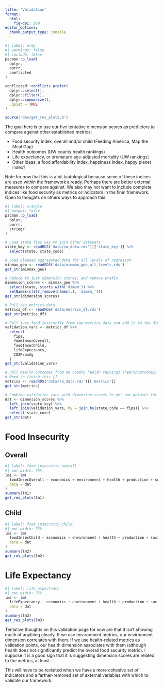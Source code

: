 ```yaml
---
title: "Validation"
format:
  html:
    fig-dpi: 200
editor_options: 
  chunk_output_type: console
---
```


```r
#| label: prep
#| warnings: false
#| include: false
pacman::p_load(
  dplyr,
  purrr,
  conflicted
)

conflicted::conflicts_prefer(
  dplyr::select(),
  dplyr::filter(),
  dplyr::summarize(),
  .quiet = TRUE
)

source('dev/get_res_plots.R')
```

The goal here is to use our five tentative dimension scores as predictors to compare against other established metrics:

- Food security index, overall and/or child (Feeding America, Map the Meal Gap)
- Health outcomes (UW county health rankings)
- Life expectancy, or premature age-adjusted mortality (UW rankings)
- Other ideas: a food affordability index, happiness index, happy planet index?

Note for now that this is a bit tautological because some of these indices are used within the framework already. Perhaps there are better external measures to compare against. We also may not want to include complete indices like food security as metrics or indicators in the final framework. Open to thoughts on others ways to approach this.

```r
#| label: wrangle
#| output: false
pacman::p_load(
  dplyr,
  purrr,
  stringr
)

# Load state fips key to join other datasets
state_key <- readRDS('data/sm_data.rds')[['state_key']] %>% 
  select(state, state_code)

# Load cleaned aggregated data for all levels of regresion
minmax_geo <- readRDS('data/minmax_geo_all_levels.rds')
get_str(minmax_geo)

# Reduce to just dimension scores, and remove prefix
dimension_scores <- minmax_geo %>% 
  select(state, starts_with('dimen')) %>% 
  setNames(c(str_remove(names(.), 'dimen_')))
get_str(dimension_scores)

# Pull raw metrics data
metrics_df <- readRDS('data/metrics_df.rds')
get_str(metrics_df)

# Pull just food insecurity from raw metrics data and add it to the dimension scores
validation_vars <- metrics_df %>% 
  select(
    fips, 
    foodInsecOverall, 
    foodInsecChild, 
    lifeExpectancy,
    CO2FromAg
  )
get_str(validation_vars)

# Pull health outcomes from UW county health rankings (healthOutcomeZ) 
# Need to finish this []
metrics <- readRDS('data/sm_data.rds')[['metrics']]
get_str(metrics)

# Combine validation vars with dimension scores to get our dataset for regressions
dat <- dimension_scores %>% 
  left_join(state_key) %>% 
  left_join(validation_vars, by = join_by(state_code == fips)) %>% 
  select(-state_code)
get_str(dat)
```

# Food Insecurity

## Overall

```r
#| label: food_insecurity_overall
#| out.width: 75%
lm1 <- lm(
  foodInsecOverall ~ economics + environment + health + production + social,
  data = dat
)
summary(lm1)
get_res_plots(lm1)
```

## Child

```r
#| label: food_insecurity_child
#| out.width: 75%
lm2 <- lm(
  foodInsecChild ~ economics + environment + health + production + social,
  data = dat
)
summary(lm2)
get_res_plots(lm2)
```

# Life Expectancy

```r
#| label: life_expectancy
#| out.width: 75%
lm3 <- lm(
  lifeExpectancy ~ economics + environment + health + production + social,
  data = dat
)
summary(lm3)
get_res_plots(lm3)
```

Tentative thoughts on this validation page for now are that it isn't showing much of anything clearly. If we use environment metrics, our environment dimension correlates with them. If we use health-related metrics as validation points, our health dimension associates with them (although health does not significantly predict the overall food security metric). I suppose it is a good sign that it is suggesting dimension scores are related to the metrics, at least. 

This will have to be revisited when we have a more cohesive set of indicators and a farther-removed set of external variables with which to validate our framework.